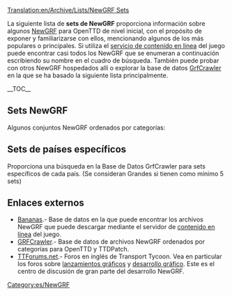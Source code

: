 [[Translation:en/Archive/Lists/NewGRF Sets]]

La siguiente lista de '''sets de NewGRF''' proporciona información sobre algunos [[es/Manual/NewGRF|NewGRF]] para OpenTTD de nivel inicial, con el propósito de exponer y familiarizarse con ellos, mencionando algunos de los más populares o principales.
Si utiliza el [[es/Manual/Contenido online|servicio de contenido en linea]] del juego puede encontrar casi todos los NewGRF que se enumeran a continuación escribiendo su nombre en el cuadro de búsqueda. También puede probar con otros NewGRF hospedados allí o explorar la base de datos [http://grfcrawler.tt-forums.net/ GrfCrawler] en la que se ha basado la siguiente lista principalmente.

{{en/Ambox|type=content
|image=en/Manual/Base Set/UnderConstructionOrange.png
|text='''Trabajo en proceso'''<br/>Por el momento la lista incluye algunos NewGRF como ''marcadores de posición'', no dude en reemplazarlos por otros cuando sean más adecuados por su nivel educativo inicial. Son prioritarios los NewGRF que estén disponibles en [http://bananas.openttd.org/en/newgrf/ Bananas].
}}{{en/-}}

__TOC__

==Sets NewGRF==
Algunos conjuntos NewGRF ordenados por categorías:

{{es/Archive/Lists/Newgrf|Título       = Vehículos
|Subtítulo    = Todo aquello que pueda transportar cargas para usted.
|Categoría    = 1
|Imagen       = en/Archive/Lists/Grfcrawler vehicles.png
|Nombre1      = [[es/2cc Train Set|2cc Train Set]]
|Id1          = 27711001
|Descripción1 = El «2cc Train Set» incluye trenes de todo el mundo, dibujados en dos colores.
|Imagen1      = en/Archive/Lists/2cc TrainSet logo 125px.png
|Homepage1    = http://users.tt-forums.net/2cc/index.html
|Bananas1     = http://binaries.openttd.org/bananas/newgrf/2cc_Trainset-1.0.1.tar.gz
|links1       = 
|Nombre2      = [[es/GRVTS y eGRVTS|GRVTS y eGRVTS (Generic Road Vehicle and Tram Set)]] 
|Id2          = 52571201,52571201 
|Descripción2 =  Incluye vehículos de carretera y tranvías de 1920 a 2050, soporta cargas NewGRF<br>La versión expandida incluye vehículos adicionales de 1800 a 2075, con un total de 218 vehículos. 
|Imagen2      = en/Archive/Lists/EGRVTS 125px.png
|Homepage2    = http://www.tt-forums.net/viewtopic.php?f=26&t=33415
|Bananas2     = http://binaries.openttd.org/bananas/newgrf/eGRVTS-1.0.tar.gz
|links2       =
|revision2    = r13850
|Nombre3      = [[es/Av8 extra aircraft|Av8 extra aircraft]]
|Id3          = 44440A01,44440A03 
|Descripción3 = Incluye una amplia gama de aviones, desde los aviones de hélice a principios de 1920 hasta 2050.<br/> Utiliza gráficos diferentes para el vuelo, el despegue y el aterrizaje, incluye sonidos de aterrizaje y despegue. 
|Imagen3      = en/Archive/Lists/Av8 125px.png
|Homepage3    = http://www.pikkarail.com/ttdp/av8/index.htm
|Bananas3     = http://binaries.openttd.org/bananas/newgrf/Av8_extra_aircraft-1.501.tar.gz
|links3       =
|Nombre4      = Very large ships y Fish
|Id4          = 425F0101,414E0101
|Descripción4 = [http://www.tt-forums.net/viewtopic.php?f=36&t=33030 Very large ships (Barcos más largos)].- Parámetros de actualización de los barcos, que son mucho más grandes y adecuadamente más caros.<br/>[http://tt-foundry.com/sets/FISH FISH].- Barcos para ríos, para lagos y  costeros en una gama de tamaños atractivos desde 15 t hasta 1080 t. Dibujados en dos colores de empresa.
|Imagen4      = en/Archive/Lists/Fish 125ps.png
|Homepage4    = http://tt-foundry.com/sets/FISH
|Bananas4     = http://binaries.openttd.org/bananas/newgrf/Very_large_ships-0.1.tar.gz
|links4       = 
}}

{{es/Archive/Lists/Newgrf|Título       = Estaciones
|Subtítulo    = Estaciones de tren y aeropuertos.
|Categoría    = 2
|Imagen       = en/Archive/Lists/Grfcrawler station.png
|Nombre1      = Industrial Stations
|Id1          = 4A430002 
|Descripción1 = Estaciones industriales con instalaciones para todas las cargas del juego. Muestra carga gradual de las plataformas, sprites animados y casillas sin vías.
|Imagen1      = en/Archive/Lists/Industrial Stations Renewal 125px.png
|Homepage1    = http://www.as-st.com/ttd/indstatstech/index.html
|Bananas1     = http://binaries.openttd.org/bananas/newgrf/Industrial_Stations_Renewal-0.8.0.tar.gz 
|links1       = [www.tt-forums.net/viewtopic.php?f=26&t=27112&st=0&sk=t&sd=a Discussion]
|Nombre2      = City Stations
|Id2          = 52455400 
|Descripción2 = Estaciones de ciudad para TTDPatch y OpenTTD (Nightlies). Forma parte del proyecto Project Generic Stations.
|Imagen2      = en/Archive/Lists/City Stations 125px.png
|Homepage2    = http://www.tt-forums.net/viewtopic.php?t=21344
|links2       =
|Nombre3      = Suburban Stations
|Id3          = 52455300 
|Descripción3 = Estaciones de cercanías para TTDPatch y OpenTTD (Nightlies). Forma parte del proyecto Project Generic Stations.
|Imagen3      = en/Archive/Lists/Suburban Stations 125px.png
|Homepage3    = http://www.tt-forums.net/viewtopic.php?t=21344
|Bananas3     = http://binaries.openttd.org/bananas/newgrf/Suburban_Stations-1.tar.gz
|links3       = 
|Nombre4      = Rural Stations
|Id4          = 5245200
|Descripción4 = Conjunto completo de elementos para estación: casillas de andén, básicas, bancos, refugios en distintas combinaciones, un paso elevado y un edificio de viajeros.
|Imagen4      = en/Archive/Lists/Rural Stations 125px.png
|Homepage4    = http://www.tt-forums.net/viewtopic.php?t=21344
|Bananas4     = http://binaries.openttd.org/bananas/newgrf/Rural_Stations-1.tar.gz
|links4       = 
}}

{{es/Archive/Lists/Newgrf|Título       = Edificios
|Subtítulo    = NewGRF providing houses
|Categoría    = 3
|Imagen       = en/Archive/Lists/Grfcrawler townbuildings.png
|Nombre1      = Total Town Replacement Set version 3
|Id1          = 56430001 
|Descripción1 = Un conjunto que reemplaza todos los edificios originales de TTD o para usarse como una adición a los edificios originales de TTD.
Contiene algunos edificios "especiales", características ECS (en inglés Extended Cargo Scheme, Sistema Ampliado de Cargas), dos conjuntos de carreteras y otros elementos.
|Imagen1      = en/Archive/Lists/Total Town Replacement Set version 3 125px.png
|Homepage1    = http://www.tt-forums.net/viewtopic.php?t=8878
|Bananas1     = http://binaries.openttd.org/bananas/newgrf/Total_Town_Replacement_Set-3.02a.tar.gz
|links1       =
}}

{{es/Archive/Lists/Newgrf|Título       = Industrias y cargas
|Subtítulo    = Sets para industrias y sets de modificación de cargas.
|Categoría    = 4
|Imagen       = en/Archive/Lists/Grfcrawler industriescargo.png
|Nombre1      = [[en/Community/NewGRF/ECS Vectors|ECS Vectors]]
|Id1          = 4D656F9C,4D656F95,4D656F96,4D656F94,4D656F9A,4D656F97,4D656F91,4D656F9D 
|Descripción1 =  Incluye distintos sets de nuevas industrias: se puede elegir entre maquinaria, productos químicos, madera, agricultura y construcción.
|Imagen1      = en/Archive/Lists/ECS Basics vector 125px.png
|Homepage1    = http://george.zernebok.net/newgrf/downloads.html
|Bananas1     = yes
|links1       =
|Nombre2      = FIRS Industry Set
|Id2          = 
|Descripción2 =  Muchas materias primas para transportar y una buena gama "final" de cargas que incluye la capacidad de ofrecer bienes y alimentos a las ciudades en todos los climas.  Nuevas características del juego, como la progresión por diferentes épocas que traen diferentes industrias con ellas lo que obliga a ir modificando las rutas de transporte a través del tiempo; para hacer un juego más interesante y desafiante.
|Imagen2      = en/Archive/Lists/FIRS 125px.png
|Homepage2    = http://tt-foundry.com/sets/FIRS/schema/industries
|Bananas2     = http://binaries.openttd.org/bananas/newgrf/FIRS_Industry_Replacement_Set-0.5.0.tar.gz
|links2       = 
}}

{{es/Archive/Lists/Newgrf|Título       = Infraestructura
|Subtítulo    = Infraestructuras como carreteras y raíles.
|Categoría    = 5
|Imagen       = en/Archive/Lists/Grfcrawler infrastructure.png
|Nombre1      = Total Bridge Renewal Set 
|Id1          = 74677462 
|Descripción1 = Incorpora muchos puentes nuevos con algunos originales actualizados.<br/>Nota: no es compatible con otros sets existentes de carreteras y raíles.
|Imagen1      = en/Archive/Lists/Total Bridge Renewal Set 125px.png
|Homepage1    = http://www.tt-forums.net/viewtopic.php?p=600577#p600577
|Bananas1     = http://binaries.openttd.org/bananas/newgrf/Total_Bridge_Renewal_Set-1.12.tar.gz
|links1       =
|Nombre2      = Swedish Rails
|Id2          = 53455230
|Descripción2 = Ferrocarriles suecos. Un conjunto actualizado de ferrocarriles en la nieve, para ferrocarril normal y eléctrico.
|Imagen2      = en/Archive/Lists/Swedish Rails 125px.png
|Homepage2    = http://dev.openttdcoop.org/projects/swedishrails/
|Bananas2     = http://binaries.openttd.org/bananas/newgrf/Swedish_Rails-0.6.0.tar.gz
|links2       = http://www.tt-forums.net/viewtopic.php?f=67&t=48876
|Nombre3      = Bigger Train Depots 
|Id3          = 19060801
|Descripción3 = Si usted se pregunta cómo diablos puede entrar un tren de 12 vagones en un pequeño depósito de una casilla, este complemento es lo que usted necesita.
|Imagen3      = en/Archive/Lists/Bigger Train Depots 125px.png
|Homepage3    = http://www.tt-forums.net/viewtopic.php?f=36&t=40577&start=0
|Bananas3     = http://binaries.openttd.org/bananas/newgrf/Bigger_Depots-0.3.tar.gz
|links3       =
}}

{{es/Archive/Lists/Newgrf|Título       = Paisaje
|Subtítulo    = Landscape altering NewGRF
|Categoría    = 7
|Imagen       = en/Archive/Lists/Grfcrawler landscape.png
|Nombre1      = Smooth Snow Transition
|Id1          = 54560103
|Descripción1 = Transición suave de nieve. Crea, en los climas subártico y templado, una transición suave desde la hierba a la nieve en lugar de tres pasos abruptos.
|Imagen1      = en/Archive/Lists/Smooth Snow Transition 125px.png
|Homepage1    = http://addi.tt-ms.de/
|Bananas1     = http://binaries.openttd.org/bananas/newgrf/Smooth_Snow_Transition-1.2.tar.gz
|links1       =
|Nombre2      = Full TTO Conversion
|Id2          = 4A5A0105
|Descripción2 = Conversión completa a TTO. Cambia los gráficos de TTD por gráficos TTO. También incorpora algunos archivos adicionales y una sorpresa (o huevo de pascua).
|Imagen2      = en/Archive/Lists/Full TTO Conversion 125px.png
|Homepage2    = http://www.tt-forums.net/viewtopic.php?f=26&t=39317
|Bananas2     = http://binaries.openttd.org/bananas/newgrf/TTO_Full_Conversion-1.4.1.tar.gz
|links2       =
}}

{{es/Archive/Lists/Newgrf|Título       = Otros
|Subtítulo    = Everything which doesn't fit another category
|Categoría    = 8
|Imagen       = en/Archive/Lists/Grfcrawler other.png
|Nombre1      = Toyland to Mars Conversion 
|Id1          = 4D656F54
|Descripción1 = El paisaje marciano de TTD sustituye el clima Fantasía.
|Imagen1      = en/Archive/Lists/Toyland to Mars Conversion 125px.png
|Homepage1    = http://george.zernebok.net/
|links1       =
|Nombre2      = Manga Faces
|Id2          = 747C0000
|Descripción2 = Para sustituir las caras del juego por otras de estilo manga.
|Imagen2      = en/Archive/Lists/Manga Faces 125px.png
|Homepage2    = http://www.as-st.com/ttd/japan/index.html
|links2       =
}}

== Sets de países específicos ==
Proporciona una búsqueda en la Base de Datos GrfCrawler para sets específicos de cada país. (Se consideran Grandes si tienen como mínimo 5 sets)

{{en/Navbox|navbar = off
|state  = off      
|name   = Sets de países específicos 
|title  = Sets de países específicos
|group1 = Grandes
|list1  = {{en/Nowrap begin}} (13) [http://grfcrawler.tt-forums.net/index.php?do=search&q=UK Reino unido]<!--
                 -->{{en/·w}} (7) [http://grfcrawler.tt-forums.net/index.php?do=search&q=Canad Canadá]<!-- 
                 -->{{en/·w}} [http://grfcrawler.tt-forums.net/index.php?do=search&q=americ EEUU]<!--   US 
                 -->{{en/·w}} (6) [http://grfcrawler.tt-forums.net/index.php?do=search&q=Japan Japón]<!--
                 -->{{en/·w}} (5) [http://grfcrawler.tt-forums.net/index.php?do=search&q=Dutch Países Bajos]{{en/Nowrap end}}
|group2 = Pequeños
|list2  = {{en/Nowrap begin}} (4) [http://grfcrawler.tt-forums.net/index.php?do=search&q=Serb Serbia]<!--
                 -->{{en/·w}} (3) [http://grfcrawler.tt-forums.net/index.php?do=search&q=Lithuan Lituania]<!--
                 -->{{en/·w}} [http://grfcrawler.tt-forums.net/index.php?do=search&q=Swed Suecia]<!--
                 -->{{en/·w}} (2) [http://grfcrawler.tt-forums.net/index.php?do=search&q=Austral Australia]<!--
                 -->{{en/·w}} [http://grfcrawler.tt-forums.net/index.php?do=search&q=Spanish España]<!--
                 -->{{en/·w}} [http://grfcrawler.tt-forums.net/index.php?do=search&q=Finn Finlandia]<!--
                 -->{{en/·w}} [http://grfcrawler.tt-forums.net/index.php?do=search&q=Norweg Noruega]<!--
                 -->{{en/·w}} [http://grfcrawler.tt-forums.net/index.php?do=search&q=Russi Rusia]{{en/Nowrap end}}
}}

==Enlaces externos==

*[http://bananas.openttd.org/en/newgrf/ Bananas].-  Base de datos en la que puede encontrar los archivos NewGRF que puede descargar mediante el servidor de [[es/Manual/Contenido online|contenido en línea]] del juego.
*[http://grfcrawler.tt-forums.net/ GRFCrawler].- Base de datos de archivos NewGRF ordenados por categorías para OpenTTD y TTDPatch.
*[http://www.tt-forums.net/index.php TTForums.net].- Foros en inglés de Transport Tycoon. Vea en particular los foros sobre [http://www.tt-forums.net/viewforum.php?f=67 lanzamientos gráficos] y [http://www.tt-forums.net/viewforum.php?f=26 desarrollo gráfico]. Este es el centro de discusión de gran parte del desarrollo NewGRF.

{{es/Navbox NewGRF}}

[[Category:es/NewGRF]]